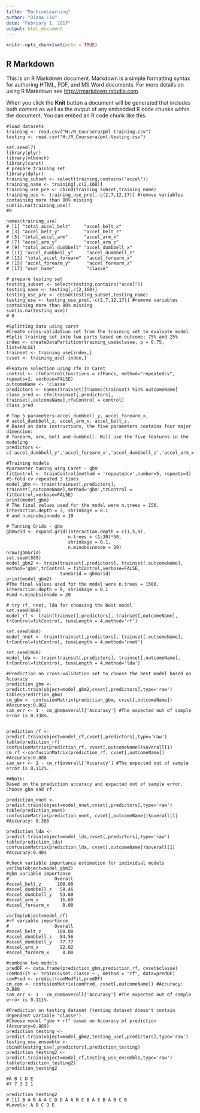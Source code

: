 ---
title: "MachineLearning"
author: "Diana_Liu"
date: "February 1, 2017"
output: html_document
---

```{r setup, include=FALSE}
knitr::opts_chunk$set(echo = TRUE)
```

## R Markdown

This is an R Markdown document. Markdown is a simple formatting syntax for authoring HTML, PDF, and MS Word documents. For more details on using R Markdown see <http://rmarkdown.rstudio.com>.

When you click the **Knit** button a document will be generated that includes both content as well as the output of any embedded R code chunks within the document. You can embed an R code chunk like this:

```{Wearable device data}

#load datasets
training <- read.csv("H:/R_Coursera/pml-training.csv")
testing <- read.csv("H:/R_Coursera/pml-testing.csv")
```

```
set.seed(7)
library(plyr)
library(mlbench)
library(caret)
# prepare training set
library(dplyr)
training_subset <- select(training,contains("accel"))
training_name <- training[,c(2,160)]
training_use_pre <- cbind(training_subset,training_name)
training_use <- training_use_pre[,-c(2,7,12,17)] #remove variables containing more than 80% missing
sum(is.na(training_use))
#0

names(training_use)
# [1] "total_accel_belt"     "accel_belt_x"        
# [3] "accel_belt_y"         "accel_belt_z"        
# [5] "total_accel_arm"      "accel_arm_x"         
# [7] "accel_arm_y"          "accel_arm_z"         
# [9] "total_accel_dumbbell" "accel_dumbbell_x"    
# [11] "accel_dumbbell_y"     "accel_dumbbell_z"    
# [13] "total_accel_forearm"  "accel_forearm_x"     
# [15] "accel_forearm_y"      "accel_forearm_z"     
# [17] "user_name"            "classe" 
```

```
# prepare testing set
testing_subset <- select(testing,contains("accel"))
testing_name <- testing[,c(2,160)]
testing_use_pre <- cbind(testing_subset,testing_name)
testing_use <- testing_use_pre[,-c(2,7,12,17)] #remove variables containing more than 80% missing
sum(is.na(testing_use))
# 0
```

```
#Splitting data using caret
#Create cross-validation set from the training set to evaluate model
#Splie training set into two parts based on outcome: 75% and 25%
index <- createDataPartition(training_use$classe, p = 0.75, list=FALSE)
trainset <- training_use[index,]
cvset <- training_use[-index,]
```

```
#Feature selection using rfe in Caret
control <- rfeControl(functions = rfFuncs, method="repeatedcv", repeats=2, verbose=FALSE)
outcomeName <- 'classe'
predictors <- names(trainset)[!names(trainset) %in% outcomeName]
class_pred <- rfe(trainset[,predictors], trainset[,outcomeName],rfeControl = control)
class_pred

# Top 5 parameters:accel_dumbbell_y, accel_forearm_x, 
# accel_dumbbell_z, accel_arm_x, accel_belt_z.
# Based on data instructions, the five parameters contains four major dimension:
# forearm, arm, belt and dumbbell. Will use the five features in the modeling
predictors <- c('accel_dumbbell_y','accel_forearm_x','accel_dumbbell_z','accel_arm_x','accel_belt_z')

```

```
#Training models
#parameter tuning uing Caret - gbm
fitControl <- trainControl(method = 'repeatedcv',number=5, repeats=3) 
#5-fold cv repeated 3 times
model_gbm <- train(trainset[,predictors], trainset[,outcomeName],method='gbm',trControl = fitControl,verbose=FALSE)
print(model_gbm)
# The final values used for the model were n.trees = 150, interaction.depth = 3, shrinkage = 0.1
# and n.minobsinnode = 10

# Tunning Grids - gbm
gbmGrid <- expand.grid(interaction.depth = c(1,5,9),
                       n.trees = (1:30)*50,
                       shrinkage = 0.1,
                       n.minobsinnode = 20)
nrow(gbmGrid)
set.seed(888)
model_gbm2 <- train(trainset[,predictors], trainset[,outcomeName], method='gbm',trControl = fitControl,verbose=FALSE,
                    tuneGrid = gbmGrid)
print(model_gbm2)
#The final values used for the model were n.trees = 1500, interaction.depth = 9, shrinkage = 0.1
#and n.minobsinnode = 20
```

```
# try rf, nnet, lda for choosing the best model
set.seed(888)
model_rf <- train(trainset[,predictors], trainset[,outcomeName], trControl=fitControl, tuneLength = 4,method='rf')

set.seed(888)
model_nnet <- train(trainset[,predictors], trainset[,outcomeName], trControl=fitControl, tuneLength = 4,method='nnet')

set.seed(888)
model_lda <- train(trainset[,predictors], trainset[,outcomeName], trControl=fitControl, tuneLength = 4,method='lda')
```

```
#Prediction on cross-validation set to choose the best model based on Accuracy
prediction_gbm <- predict.train(object=model_gbm2,cvset[,predictors],type='raw')
table(prediction_gbm)
cm_gbm <- confusionMatrix(prediction_gbm, cvset[,outcomeName]) #Accuracy:0.862
sam_err <- 1 - cm_gbm$overall['Accuracy'] #The expected out of sample error is 0.138%.


prediction_rf <- predict.train(object=model_rf,cvset[,predictors],type='raw')
table(prediction_rf)
confusionMatrix(prediction_rf, cvset[,outcomeName])$overall[1] 
cm_rf <-confusionMatrix(prediction_rf, cvset[,outcomeName]) #Accuracy:0.888
sam_err <- 1 - cm_rf$overall['Accuracy'] #The expected out of sample error is 0.112%.

##Note:
Based on the prediction accuracy and expected out of sample error. Choose gbm and rf.

prediction_nnet <- predict.train(object=model_nnet,cvset[,predictors],type='raw')
table(prediction_nnet)
confusionMatrix(prediction_nnet, cvset[,outcomeName])$overall[1] 
#Accuracy: 0.386

prediction_lda <- predict.train(object=model_lda,cvset[,predictors],type='raw')
table(prediction_lda)
confusionMatrix(prediction_lda, cvset[,outcomeName])$overall[1] 
#Accuracy:0.401
```
```
#check variable importance estimation for individual models
varImp(object=model_gbm2)
#gbm variable importance
#                 Overall
#accel_belt_z      100.00
#accel_dumbbell_z   59.46
#accel_dumbbell_y   53.60
#accel_arm_x        16.60
#accel_forearm_x     0.00

varImp(object=model_rf)
#rf variable importance
#                 Overall
#accel_belt_z      100.00
#accel_dumbbell_z   84.56
#accel_dumbbell_y   77.77
#accel_arm_x        22.02
#accel_forearm_x     0.00
```

```
#combine two models
predDF <- data.frame(prediction_gbm,prediction_rf, cvset$classe) 
comModFit <- train(cvset.classe ~., method = "rf", data=predDF)
comPred <- predict(comModFit,predDF)
cm_com <- confusionMatrix(comPred, cvset[,outcomeName]) #Accuracy: 0.889
sam_err <- 1 - cm_com$overall['Accuracy'] #The expected out of sample error is 0.111%.
```

```
#Prediction on testing dataset (testing dataset doesn't contain dependent variable "classe")
#Choose model "gbm + rf" based on Accuracy of prediction (Accuracy=0.889)
prediction_testing <- predict.train(object=model_gbm2,testing_use[,predictors],type='raw')
testing_use_ensemble <- cbind(testing_use[,predictors],prediction_testing)
prediction_testing2 <- predict.train(object=model_rf,testing_use_ensemble,type='raw')
table(prediction_testing2)
prediction_testing2

#A B C D E 
#7 7 3 2 1 

prediction_testing2
# [1] B A B A A C D D A A B C B A E B A B C B
#Levels: A B C D E
```
